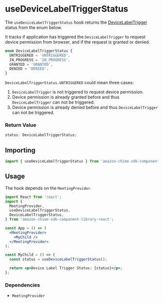 
<Meta title="SDK Hooks/useDeviceLabelTriggerStatus" />

# useDeviceLabelTriggerStatus

The `useDeviceLabelTriggerStatus` hook returns the [DeviceLabelTrigger](https://github.com/aws/amazon-chime-sdk-js/blob/bec0e13331ee1ff9198070dd2a6bb1bd289dd14e/src/devicecontroller/DeviceControllerFacade.ts#L25-L37) status from the enum below.

It tracks if application has triggered the `DeviceLabelTrigger` to request device permission from browser, and if the request is granted or denied.

```javascript
enum DeviceLabelTriggerStatus {
  UNTRIGGERED = 'UNTRIGGERED',
  IN_PROGRESS = 'IN_PROGRESS',
  GRANTED = 'GRANTED',
  DENIED = 'DENIED',
}
```

`DeviceLabelTriggerStatus.UNTRIGGERED` could mean three cases:

1. `DeviceLabelTrigger` is not triggered to request device permission.
2. Device permission is already granted before and thus `DeviceLabelTrigger` can not be triggered.
3. Device permission is already denied before and thus `DeviceLabelTrigger` can not be triggered.

### Return Value

```javascript
status: DeviceLabelTriggerStatus;
```

## Importing

```javascript
import { useDeviceLabelTriggerStatus } from 'amazon-chime-sdk-component-library-react';
```

## Usage

The hook depends on the `MeetingProvider`.

```jsx
import React from 'react';
import {
  MeetingProvider,
  useDeviceLabelTriggerStatus,
  DeviceLabelTriggerStatus,
} from 'amazon-chime-sdk-component-library-react';

const App = () => (
  <MeetingProvider>
    <MyChild />
  </MeetingProvider>
);

const MyChild = () => {
  const status = useDeviceLabelTriggerStatus();

  return <p>Device Label Trigger Status: {status}</p>;
};
```

### Dependencies

- `MeetingProvider`
